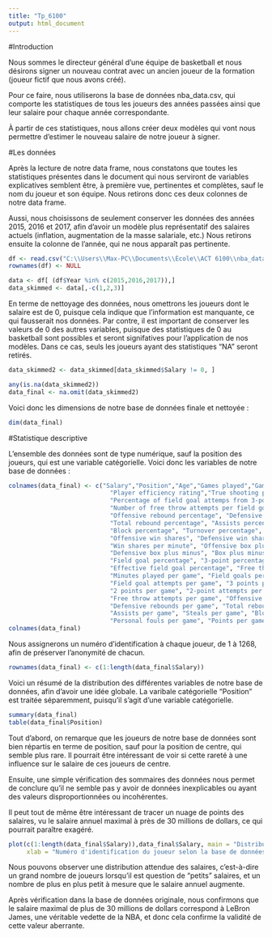 ---
title: "Tp_6100"
output: html_document
---


#Introduction 

Nous sommes le directeur général d'une équipe de basketball et nous désirons signer un nouveau contrat
avec un ancien joueur de la formation (joueur fictif que nous avons créé).

Pour ce faire, nous utiliserons la base de données nba_data.csv, qui comporte les statistiques 
de tous les joueurs des années passées ainsi que leur salaire pour chaque année correspondante.

À partir de ces statistiques, nous allons créer deux modèles qui vont nous permettre d'estimer le nouveau salaire de notre joueur à signer.

#Les données

Après la lecture de notre data frame, nous constatons que toutes les statistiques présentes
dans le document qui nous serviront de variables explicatives semblent être, à première vue, pertinentes et complètes, sauf le nom du joueur et son équipe. Nous retirons donc ces deux colonnes de notre data frame.

Aussi, nous choisissons de seulement conserver les données des années 2015, 2016 et 2017, afin d'avoir un modèle plus représentatif des salaires actuels (inflation, augmentation de la masse salariale, etc.) Nous retirons ensuite la colonne de l'année, qui ne nous apparaît pas pertinente.

```{r data, include=TRUE}
df <- read.csv("C:\\Users\\Max-PC\\Documents\\École\\ACT 6100\\nba_data.csv")
rownames(df) <- NULL

data <- df[ (df$Year %in% c(2015,2016,2017)),]
data_skimmed <- data[,-c(1,2,3)]
```

En terme de nettoyage des données, nous omettrons les joueurs dont le salaire est de 0, puisque cela indique que l'information est manquante, ce qui fausserait nos données. Par contre, il est important de conserver les valeurs de 0 des autres variables, puisque des statistiques de 0 au basketball sont possibles et seront signifatives pour l'application de nos modèles. Dans ce cas, seuls les joueurs ayant des statistiques "NA" seront retirés.

```{r data final, include=TRUE}
data_skimmed2 <- data_skimmed[data_skimmed$Salary != 0, ]

any(is.na(data_skimmed2))
data_final <- na.omit(data_skimmed2)
```

Voici donc les dimensions de notre base de données finale et nettoyée :

```{r data dim, include=TRUE}

dim(data_final)

```

#Statistique descriptive

L'ensemble des données sont de type numérique, sauf la position des joueurs, qui est une variable catégorielle. Voici donc les variables de notre base de données :

```{r data nom variables, include=TRUE}
colnames(data_final) <- c("Salary","Position","Age","Games played","Games started",
                            "Player efficiency rating","True shooting percentage",
                            "Percentage of field goal attemps from 3-point range",
                            "Number of free throw attempts per field goal attempt",
                            "Offensive rebound percentage", "Defensive rebound percentage",
                            "Total rebound percentage", "Assists percentage", "Steal percentage",
                            "Block percentage", "Turnover percentage", "Usage percentage",
                            "Offensive win shares", "Defensive win shares", "Win shares",
                            "Win shares per minute", "Offensive box plus minus",
                            "Defensive box plus minus", "Box plus minus", "Value over replacement player",
                            "Field goal percentage", "3-point percentage", "2-point percentage",
                            "Effective field goal percentage", "Free throw percentage", 
                            "Minutes played per game", "Field goals per game",
                            "Field goal attempts per game", "3 points per game", "3-point attempts per game",
                            "2 points per game", "2-point attempts per game", "Free throws per game",
                            "Free throw attempts per game", "Offensive rebounds per game",
                            "Defensive rebounds per game", "Total rebounds per game",
                            "Assists per game", "Steals per game", "Blocks per game", "Turnovers per game",
                            "Personal fouls per game", "Points per game")
colnames(data_final)
```

Nous assignerons un numéro d'identification à chaque joueur, de 1 à 1268, afin de préserver l'anonymité de chacun.

```{r lignes, include=TRUE}
rownames(data_final) <- c(1:length(data_final$Salary))
```

Voici un résumé de la distribution des différentes variables de notre base de données, afin d'avoir une idée globale. La varibale catégorielle "Position" est traitée séparemment, puisqu'il s'agit d'une variable catégorielle.

```{r summary, include=TRUE}
summary(data_final)
table(data_final$Position)
```

Tout d'abord, on remarque que les joueurs de notre base de données sont bien répartis en terme de position, sauf pour la position de centre, qui semble plus rare. Il pourrait être intéressant de voir si cette rareté à une influence sur le salaire de ces joueurs de centre.

Ensuite, une simple vérification des sommaires des données nous permet de conclure qu'il ne semble pas y avoir de données inexplicables ou ayant des valeurs disproportionnées ou incohérentes.

Il peut tout de même être intéressant de tracer un nuage de points des salaires, vu le salaire annuel maximal à près de 30 millions de dollars, ce qui pourrait paraître exagéré.

```{r plot salaires, echo=FALSE}
plot(c(1:length(data_final$Salary)),data_final$Salary, main = "Distribution des salaires annuels",
     xlab = "Numéro d'identification du joueur selon la base de données", ylab = "Salaire annuel")
```

Nous pouvons observer une distribution attendue des salaires, c'est-à-dire un grand nombre de joueurs lorsqu'il est question de "petits" salaires, et un nombre de plus en plus petit à mesure que le salaire annuel augmente.

Après vérification dans la base de données originale, nous confirmons que le salaire maximal de plus de 30 millions de dollars correspond à LeBron James, une véritable vedette de la NBA, et donc cela confirme la validité de cette valeur aberrante.
